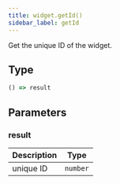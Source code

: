 ```yaml
---
title: widget.getId()
sidebar_label: getId
---
```


Get the unique ID of the widget.

## Type

```ts
() => result
```

## Parameters

### result

| Description |   Type   |
| ----------- | -------- |
| unique ID   | `number` |
